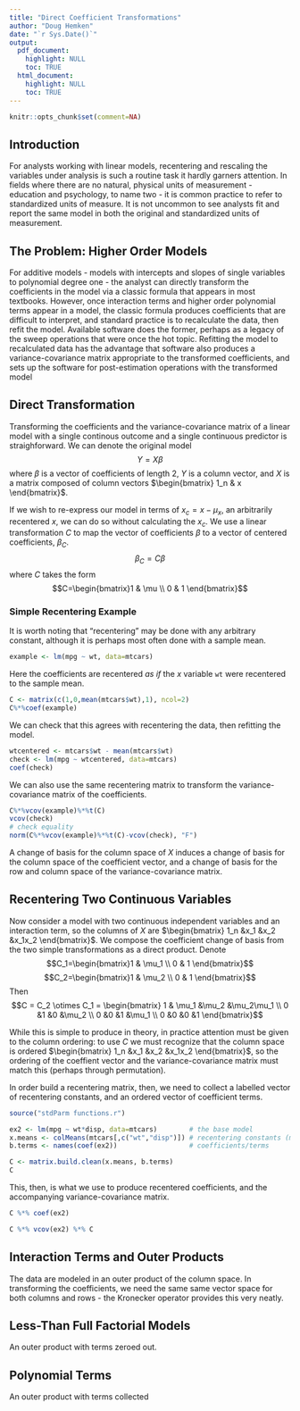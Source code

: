 ```yaml
---
title: "Direct Coefficient Transformations"
author: "Doug Hemken"
date: "`r Sys.Date()`"
output:
  pdf_document: 
    highlight: NULL
    toc: TRUE
  html_document: 
    highlight: NULL
    toc: TRUE
---
```


```r
knitr::opts_chunk$set(comment=NA)
```

## Introduction

For analysts working with linear models, recentering and rescaling the variables under analysis
is such a routine task it hardly garners attention.  In fields where there are no natural,
physical units of measurement - education and psychology, to name two - it is common practice
to refer to standardized units of measure.  It is not uncommon to see analysts fit and report
the same model in both the original and standardized units of measurement.

## The Problem: Higher Order Models

For additive models - models with intercepts and slopes of
single variables to polynomial degree one - the analyst can directly transform the
coefficients in the model via a classic formula that appears in most textbooks.
However, once interaction terms and higher order polynomial terms appear in a
model, the classic formula produces coefficients that are difficult to interpret,
and standard practice is to recalculate the data, then refit the model.  Available
software does the former, perhaps as a legacy of the sweep operations that were
once the hot topic.  Refitting the model to recalculated data has the advantage
that software also produces a variance-covariance matrix appropriate to the
transformed coefficients, and sets up the software for post-estimation operations
with the transformed model

## Direct Transformation
Transforming the coefficients and the variance-covariance matrix of a linear model with a single
continous outcome and a single continuous predictor is straighforward.  We can denote the
original model
$$Y=X\beta$$
where $\beta$ is a vector of coefficients of length 2, $Y$ is a column vector, and $X$ is a
matrix composed of column vectors $\begin{bmatrix} 1_n & x \end{bmatrix}$.

If we wish to re-express our model in terms of $x_c=x-\mu_x$, an arbitrarily recentered $x$,
we can do so without calculating the $x_c$.
We use a linear transformation
$C$ to map the vector of coefficients $\beta$ to a vector of centered coefficients, $\beta_C$.
$$\beta_C=C\beta$$
where $C$ takes the form
$$C=\begin{bmatrix}1 & \mu \\ 0 & 1 \end{bmatrix}$$

### Simple Recentering Example
It is worth noting that "recentering" may be done with any arbitrary constant, although
it is perhaps most often done with a sample mean.
```r
example <- lm(mpg ~ wt, data=mtcars)
```
Here the coefficients are recentered *as if* the $x$ variable `wt` were
recentered to the sample mean.
```r
C <- matrix(c(1,0,mean(mtcars$wt),1), ncol=2)
C%*%coef(example)
```
We can check that this agrees with recentering the data, then refitting
the model.
```r
wtcentered <- mtcars$wt - mean(mtcars$wt)
check <- lm(mpg ~ wtcentered, data=mtcars)
coef(check)
```

We can also use the same recentering matrix to transform the variance-covariance
matrix of the coefficients.
```r
C%*%vcov(example)%*%t(C)
vcov(check)
# check equality
norm(C%*%vcov(example)%*%t(C)-vcov(check), "F")
```

A change of basis for the column space of $X$ induces a change of basis for the column
space of the coefficient vector, and a change of basis for the row and column space
of the variance-covariance matrix.

## Recentering Two Continuous Variables
Now consider a model with two continuous independent variables and an interaction term,
so the columns of $X$ are $\begin{bmatrix} 1_n &x_1 &x_2 &x_1x_2 \end{bmatrix}$.  We
compose the coefficient change of basis from the two simple transformations as a direct
product.  Denote
$$C_1=\begin{bmatrix}1 & \mu_1 \\ 0 & 1 \end{bmatrix}$$
$$C_2=\begin{bmatrix}1 & \mu_2 \\ 0 & 1 \end{bmatrix}$$
Then
$$C = C_2 \otimes C_1 = \begin{bmatrix} 1 & \mu_1 &\mu_2 &\mu_2\mu_1 \\
  0 &1 &0 &\mu_2 \\ 0 &0 &1 &\mu_1 \\ 0 &0 &0 &1 \end{bmatrix}$$
  
While this is simple to produce in theory, in practice attention must be
given to the column ordering:  to use $C$ we must recognize that the
column space is ordered $\begin{bmatrix} 1_n &x_1 &x_2 &x_1x_2 \end{bmatrix}$,
so the ordering of the coeffient vector and the variance-covariance matrix must
match this (perhaps through permutation).

In order build a recentering matrix, then, we need to collect a labelled vector of
recentering constants, and an ordered vector of coefficient terms.

```r
source("stdParm functions.r")

ex2 <- lm(mpg ~ wt*disp, data=mtcars)        # the base model
x.means <- colMeans(mtcars[,c("wt","disp")]) # recentering constants (means)
b.terms <- names(coef(ex2))                  # coefficients/terms

C <- matrix.build.clean(x.means, b.terms)
C
```

This, then, is what we use to produce recentered coefficients, and the accompanying
variance-covariance matrix.

```r
C %*% coef(ex2)

C %*% vcov(ex2) %*% C
```

## Interaction Terms and Outer Products
The data are modeled in an outer product of the column space.  In transforming the
coefficients, we need the same same vector space for both columns and rows - the 
Kronecker operator provides this very neatly.

## Less-Than Full Factorial Models
An outer product with terms zeroed out.

## Polynomial Terms
An outer product with terms collected